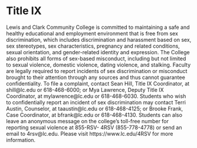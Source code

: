 # Title IX

Lewis and Clark Community College is committed to maintaining a safe and healthy educational and employment environment that is free from sex discrimination, which includes discrimination and harassment based on sex, sex stereotypes, sex characteristics, pregnancy and related conditions, sexual orientation, and gender-related identity and expression. The College also prohibits all forms of sex-based misconduct, including but not limited to sexual violence, domestic violence, dating violence, and stalking. Faculty are legally required to report incidents of sex discrimination or misconduct brought to their attention through any sources and thus cannot guarantee confidentiality. To file a complaint, contact Sean Hill, Title IX Coordinator, at shill@lc.edu or 618-468-6000; or Mya Lawrence, Deputy Title IX Coordinator, at mylawrence@lc.edu or 618-468-6030. Students who wish to confidentially report an incident of sex discrimination may contact Terri Austin, Counselor, at taaustin@lc.edu or 618-468-4125; or Brooke Frank, Case Coordinator, at bfrank@lc.edu or 618-468-4130. Students can also leave an anonymous message on the college’s toll-free number for reporting sexual violence at 855-RSV- 4RSV (855-778-4778) or send an email to 4rsv@lc.edu. Please visit https://www.lc.edu/4RSV for more information.
